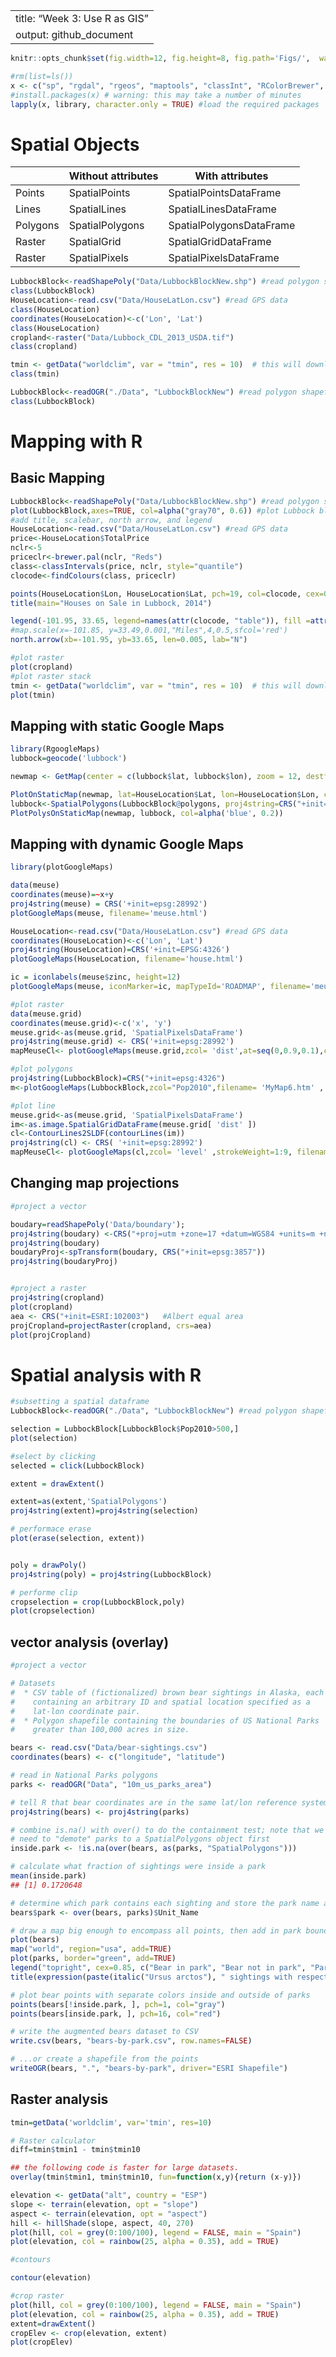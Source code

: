 --
title: "Week 3: Use R as GIS"
output: github_document
---

```r
knitr::opts_chunk$set(fig.width=12, fig.height=8, fig.path='Figs/',  warning=FALSE, message=FALSE)
```

```r
#rm(list=ls())
x <- c("sp", "rgdal", "rgeos", "maptools", "classInt", "RColorBrewer", "GISTools", "maps", "raster", 'ggmap')
#install.packages(x) # warning: this may take a number of minutes
lapply(x, library, character.only = TRUE) #load the required packages
```

# Spatial Objects

|       |  Without attributes | With attributes |
| ----- | ------------------  | --------------  |
|Points |  SpatialPoints      | SpatialPointsDataFrame|
|Lines |  SpatialLines      | SpatialLinesDataFrame|
|Polygons |  SpatialPolygons      | SpatialPolygonsDataFrame|
|Raster |  SpatialGrid      | SpatialGridDataFrame|
|Raster |  SpatialPixels      | SpatialPixelsDataFrame|

```r
LubbockBlock<-readShapePoly("Data/LubbockBlockNew.shp") #read polygon shapefile
class(LubbockBlock)
HouseLocation<-read.csv("Data/HouseLatLon.csv") #read GPS data
class(HouseLocation)
coordinates(HouseLocation)<-c('Lon', 'Lat')
class(HouseLocation)
cropland<-raster("Data/Lubbock_CDL_2013_USDA.tif")
class(cropland)

tmin <- getData("worldclim", var = "tmin", res = 10)  # this will download 
class(tmin)
```


```r
LubbockBlock<-readOGR("./Data", "LubbockBlockNew") #read polygon shapefile
class(LubbockBlock)
```


# Mapping with R

## Basic Mapping

```r
LubbockBlock<-readShapePoly("Data/LubbockBlockNew.shp") #read polygon shapefile
plot(LubbockBlock,axes=TRUE, col=alpha("gray70", 0.6)) #plot Lubbock block shapefile
#add title, scalebar, north arrow, and legend
HouseLocation<-read.csv("Data/HouseLatLon.csv") #read GPS data
price<-HouseLocation$TotalPrice
nclr<-5
priceclr<-brewer.pal(nclr, "Reds")
class<-classIntervals(price, nclr, style="quantile")
clocode<-findColours(class, priceclr)

points(HouseLocation$Lon, HouseLocation$Lat, pch=19, col=clocode, cex=0.5) #add houses on top of Lubbock block shapefile
title(main="Houses on Sale in Lubbock, 2014") 

legend(-101.95, 33.65, legend=names(attr(clocode, "table")), fill =attr(clocode, "palette"), cex=0.5, bty="n")
#map.scale(x=-101.85, y=33.49,0.001,"Miles",4,0.5,sfcol='red')
north.arrow(xb=-101.95, yb=33.65, len=0.005, lab="N")

#plot raster
plot(cropland)
#plot raster stack
tmin <- getData("worldclim", var = "tmin", res = 10)  # this will download 
plot(tmin)
```

## Mapping with static Google Maps

```R
library(RgoogleMaps)
lubbock=geocode('lubbock')

newmap <- GetMap(center = c(lubbock$lat, lubbock$lon), zoom = 12, destfile = "newmap.png", maptype = "roadmap") 

PlotOnStaticMap(newmap, lat=HouseLocation$Lat, lon=HouseLocation$Lon, col='red')
lubbock<-SpatialPolygons(LubbockBlock@polygons, proj4string=CRS("+init=EPSG:4326"))
PlotPolysOnStaticMap(newmap, lubbock, col=alpha('blue', 0.2))
```

## Mapping with dynamic Google Maps

```R
library(plotGoogleMaps)

data(meuse)
coordinates(meuse)=~x+y
proj4string(meuse) = CRS('+init=epsg:28992')
plotGoogleMaps(meuse, filename='meuse.html')

HouseLocation<-read.csv("Data/HouseLatLon.csv") #read GPS data
coordinates(HouseLocation)<-c('Lon', 'Lat')
proj4string(HouseLocation)=CRS('+init=EPSG:4326')
plotGoogleMaps(HouseLocation, filename='house.html')

ic = iconlabels(meuse$zinc, height=12)
plotGoogleMaps(meuse, iconMarker=ic, mapTypeId='ROADMAP', filename='meuse2.html')

#plot raster
data(meuse.grid)
coordinates(meuse.grid)<-c('x', 'y')
meuse.grid<-as(meuse.grid, 'SpatialPixelsDataFrame')
proj4string(meuse.grid) <- CRS('+init=epsg:28992')
mapMeuseCl<- plotGoogleMaps(meuse.grid,zcol= 'dist',at=seq(0,0.9,0.1),colPalette= brewer.pal(9,"Reds"), filename='meuse3.html') 

#plot polygons
proj4string(LubbockBlock)=CRS("+init=epsg:4326")
m<-plotGoogleMaps(LubbockBlock,zcol="Pop2010",filename= 'MyMap6.htm' , mapTypeId= ' TERRAIN ' ,colPalette= brewer.pal(7,"Reds"), strokeColor="white")

#plot line
meuse.grid<-as(meuse.grid, 'SpatialPixelsDataFrame')
im<-as.image.SpatialGridDataFrame(meuse.grid[ 'dist' ]) 
cl<-ContourLines2SLDF(contourLines(im))
proj4string(cl) <- CRS( '+init=epsg:28992')
mapMeuseCl<- plotGoogleMaps(cl,zcol= 'level' ,strokeWeight=1:9, filename= 'myMap6.htm',mapTypeId= 'ROADMAP') 

```

## Changing map projections

```r

#project a vector 

boudary=readShapePoly('Data/boundary');
proj4string(boudary) <-CRS("+proj=utm +zone=17 +datum=WGS84 +units=m +no_defs +ellps=WGS84 +towgs84=0,0,0")
proj4string(boudary)
boudaryProj<-spTransform(boudary, CRS("+init=epsg:3857"))
proj4string(boudaryProj)


#project a raster
proj4string(cropland)
plot(cropland)
aea <- CRS("+init=ESRI:102003")   #Albert equal area
projCropland=projectRaster(cropland, crs=aea)
plot(projCropland)
```

# Spatial analysis with R

```r

#subsetting a spatial dataframe
LubbockBlock<-readOGR("./Data", "LubbockBlockNew") #read polygon shapefile

selection = LubbockBlock[LubbockBlock$Pop2010>500,]
plot(selection)

#select by clicking
selected = click(LubbockBlock)

extent = drawExtent()

extent=as(extent,'SpatialPolygons')
proj4string(extent)=proj4string(selection)

# performace erase 
plot(erase(selection, extent))


poly = drawPoly()
proj4string(poly) = proj4string(LubbockBlock)

# performe clip
cropselection = crop(LubbockBlock,poly)
plot(cropselection)

```
## vector analysis (overlay)

```r
#project a vector 

# Datasets
#  * CSV table of (fictionalized) brown bear sightings in Alaska, each
#    containing an arbitrary ID and spatial location specified as a
#    lat-lon coordinate pair. 
#  * Polygon shapefile containing the boundaries of US National Parks
#    greater than 100,000 acres in size. 

bears <- read.csv("Data/bear-sightings.csv")
coordinates(bears) <- c("longitude", "latitude")

# read in National Parks polygons
parks <- readOGR("Data", "10m_us_parks_area")

# tell R that bear coordinates are in the same lat/lon reference system as the parks data 
proj4string(bears) <- proj4string(parks)

# combine is.na() with over() to do the containment test; note that we
# need to "demote" parks to a SpatialPolygons object first
inside.park <- !is.na(over(bears, as(parks, "SpatialPolygons")))

# calculate what fraction of sightings were inside a park
mean(inside.park)
## [1] 0.1720648

# determine which park contains each sighting and store the park name as an attribute of the bears data
bears$park <- over(bears, parks)$Unit_Name

# draw a map big enough to encompass all points, then add in park boundaries superimposed upon a map of the United States
plot(bears)
map("world", region="usa", add=TRUE)
plot(parks, border="green", add=TRUE)
legend("topright", cex=0.85, c("Bear in park", "Bear not in park", "Park boundary"), pch=c(16, 1, NA), lty=c(NA, NA, 1), col=c("red", "grey", "green"), bty="n")
title(expression(paste(italic("Ursus arctos"), " sightings with respect to national parks"))) 

# plot bear points with separate colors inside and outside of parks
points(bears[!inside.park, ], pch=1, col="gray")
points(bears[inside.park, ], pch=16, col="red")

# write the augmented bears dataset to CSV
write.csv(bears, "bears-by-park.csv", row.names=FALSE)

# ...or create a shapefile from the points
writeOGR(bears, ".", "bears-by-park", driver="ESRI Shapefile")
```

## Raster analysis

```r

tmin=getData('worldclim', var='tmin', res=10)

# Raster calculator
diff=tmin$tmin1 - tmin$tmin10

## the following code is faster for large datasets. 
overlay(tmin$tmin1, tmin$tmin10, fun=function(x,y){return (x-y)})

elevation <- getData("alt", country = "ESP")
slope <- terrain(elevation, opt = "slope")
aspect <- terrain(elevation, opt = "aspect")
hill <- hillShade(slope, aspect, 40, 270)
plot(hill, col = grey(0:100/100), legend = FALSE, main = "Spain")
plot(elevation, col = rainbow(25, alpha = 0.35), add = TRUE)

#contours

contour(elevation)
```

```r
#crop raster
plot(hill, col = grey(0:100/100), legend = FALSE, main = "Spain")
plot(elevation, col = rainbow(25, alpha = 0.35), add = TRUE)
extent=drawExtent()
cropElev <- crop(elevation, extent)
plot(cropElev)
```
